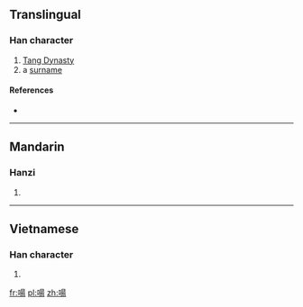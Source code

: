==Translingual==

===Han character===
{{Han char|rn=30|rad=口|as=09|sn=12|four=|canj=口日一竹 (RAMH)|ids=⿰[[口]][[昜]]}}

# [[w:Tang Dynasty|Tang Dynasty]]
# a [[surname]]

====References====
* {{Han ref|kx=0196.270|dkj=03884|dj=0418.190|hdz=10653.100|uh=557A|ud=21882}}

----

==Mandarin==

===Hanzi===
{{cmn-hanzi|pin=[[táng]] ([[tang2]])|wg=t'ang<sup>2</sup>}}

# {{defn|lang=cmn|sort=口09}}

----

==Vietnamese==

===Han character===
{{vi-hantu|[[dể]]|rs=口09}}

# {{defn|lang=vi|sort=口09}}

[[fr:啺]]
[[pl:啺]]
[[zh:啺]]